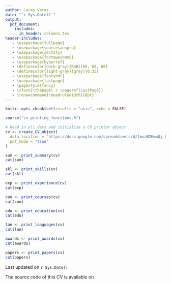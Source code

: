 ```yaml
---
author: Lucas Veras
date: "`r Sys.Date()`"
output:
  pdf_document:
    includes:
      in_header: columns.tex
header-includes:
   - \usepackage{fullpage}
   - \usepackage{sourcesanspro}
   - \usepackage{sectsty}
   - \usepackage{fontawesome5}
   - \usepackage{hyperref}
   - \definecolor{dark-gray}{RGB}{68, 68, 68}
   - \definecolor{light-gray}{gray}{0.35}
   - \usepackage{fancyhdr}
   - \usepackage{lastpage}
   - \pagestyle{fancy}
   - \cfoot{\thepage\ / \pageref{LastPage}}
   - \renewcommand{\headrulewidth}{0pt}
---
```


```r
knitr::opts_chunk$set(results = "asis", echo = FALSE)

source("cv_printing_functions.R")

# Read in all data and initialize a CV printer object
cv <- create_CV_object(
  data_location = "https://docs.google.com/spreadsheets/d/1muaB2KmoQj_OvOB54AJcTvLJ_sJGdHXOZs1c3tGyB5A/edit#gid=1730172225",
  pdf_mode = "true"
)

```

\begin{tabular*}{\textwidth}{@{}p{.45\textwidth}@{\extracolsep{\fill}}r@{}}
\raggedright
\begin{LARGE}
\textbf{Lucas Veras} \\
\end{LARGE}
\vspace{3.5em}
\begin{Large}
\textbf{\textit{Curriculum Vitae}}
\end{Large}
&
\begin{tabular}[t]{ r@{}}
```r
contact_info <- print_contact_info(cv)
cat(contact_info)
```
\end{tabular}
\end{tabular*}

\rule{\linewidth}{0.8pt}

\vspace{1.5em}

\begin{Large}
\textcolor{dark-gray}{\faIcon{user}} \textbf{Summary}
\end{Large}

```r
sum <- print_summary(cv)
cat(sum)
```

\vspace{1.5em}

\begin{Large}
\textcolor{dark-gray}{\faIcon{code}} \textbf{Technical skills}
\end{Large}

```r
skl <- print_skills(cv)
cat(skl)
```

\vspace{1.5em}

\begin{Large}
\textcolor{dark-gray}{\faIcon{user-tie}} \textbf{Professional experience}
\end{Large}

```r
exp <- print_experience(cv)
cat(exp)
```

\vspace{1.5em}

\begin{Large}
\textcolor{dark-gray}{\faIcon{book}} \textbf{Courses}
\end{Large}

```r
cou <- print_courses(cv)
cat(cou)
```

\vspace{1.5em}

\pagebreak

\begin{Large}
\textcolor{dark-gray}{\faIcon{graduation-cap}} \textbf{Education}
\end{Large}

```r
edu <- print_education(cv)
cat(edu)
```

\vspace{1.5em}

\begin{Large}
\textcolor{dark-gray}{\faIcon{comment}} \textbf{Languages}
\end{Large}

```r
lan <- print_languages(cv)
cat(lan)
```

\vspace{1.5em}

\begin{Large}
\textcolor{dark-gray}{\faIcon{award}} \textbf{Awards}
\end{Large}

```r
awards <- print_awards(cv)
cat(awards)
```

\vspace{1.5em}

\begin{Large}
\textcolor{dark-gray}{\faIcon{file-alt}} \textbf{Scientific papers}
\end{Large}

```r
papers <- print_papers(cv)
cat(papers)
```

\vspace*{\fill}
\flushright \footnotesize Last updated on `r Sys.Date()`

\flushright \footnotesize The source code of this CV is available on \textcolor{light-gray}{\href{https://github.com/verasls/verasls.github.io/tree/master/CV}{GitHub \faIcon{github}}}
